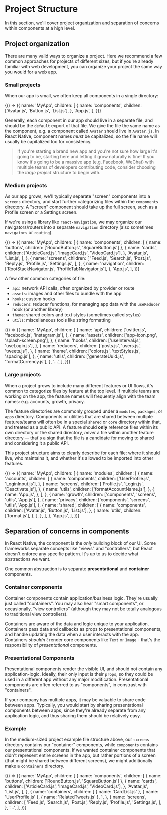 # Project Structure

In this section, we'll cover project organization and separation of concerns within components at a high level.

## Project organization

There are many valid ways to organize a project. Here we recommend a few common approaches for projects of different sizes, but if you're already familiar with web development, you can organize your project the same way you would for a web app.

### Small projects

When our app is small, we often keep all components in a single directory:

<FileTreeDiagram>
  {() => ({
    name: 'MyApp',
    children: [
      {
        name: 'components',
        children: ['Avatar.js', 'Button.js', 'List.js'],
      },
      'App.js',
    ],
  })}
</FileTreeDiagram>

Generally, each component in our app should live in a separate file, and should be the `default` export of that file. We give the file the same name as the component, e.g. a component called `Avatar` should live in `Avatar.js`. In React Native, component names _must_ be capitalized, so the file name will usually be capitalized too for consistency.

> If you're starting a brand new app and you're not sure how large it's going to be, starting here and letting it grow naturally is fine! If you know it's going to be a massive app (e.g. Facebook, WeChat) with multiple teams of developers contributing code, consider choosing the _large project_ structure to begin with.

### Medium projects

As our app grows, we'll typically separate "screen" components into a `screens` directory, and start further categorizing files within the `components` directory. A "screen" component should take up the full screen, such as a Profile screen or a Settings screen.

If we're using a library like `react-navigation`, we may organize our navigators/routers into a separate `navigation` directory (also sometimes `navigators` or `routing`).

<FileTreeDiagram>
  {() => ({
    name: 'MyApp',
    children: [
      {
        name: 'components',
        children: [
          { name: 'buttons', children: ['RoundButton.js', 'SquareButton.js'] },
          {
            name: 'cards',
            children: ['ArticleCard.js', 'ImageCard.js', 'VideoCard.js'],
          },
          'Avatar.js',
          'List.js',
        ],
      },
      {
        name: 'screens',
        children: [
          'Feed.js',
          'Search.js',
          'Post.js',
          'Reply.js',
          'Profile.js',
          'Settings.js',
        ],
      },
      {
        name: 'navigation',
        children: ['RootStackNavigator.js', 'ProfileTabNavigator.js'],
      },
      'App.js',
    ],
  })}
</FileTreeDiagram>

A few other common categories of file:

- `api`: network API calls, often organized by provider or route
- `assets`: images and other files to bundle with the app
- `hooks`: custom hooks
- `reducers`: reducer functions, for managing app data with the `useReducer` hook (or another library)
- `theme`: shared colors and text styles (sometimes called `styles`)
- `utils`: miscellaneous tools like string formatting

<FileTreeDiagram>
  {() => ({
    name: 'MyApp',
    children: [
      {
        name: 'api',
        children: ['twitter.js', 'facebook.js', 'instagram.js'],
      },
      {
        name: 'assets',
        children: ['app-icon.png', 'splash-screen.png'],
      },
      {
        name: 'hooks',
        children: ['useInterval.js', 'useLogin.js'],
      },
      {
        name: 'reducers',
        children: ['posts.js', 'users.js', 'tweets.js'],
      },
      {
        name: 'theme',
        children: ['colors.js', 'textStyles.js', 'spacing.js'],
      },
      {
        name: 'utils',
        children: ['generateUuid.js', 'formatCurrency.js'],
      },
      '...',
    ],
  })}
</FileTreeDiagram>

### Large projects

When a project grows to include many different features or UI flows, it's common to categorize files by feature at the top level. If multiple teams are working on the app, the feature names will frequently align with the team names: e.g. accounts, growth, privacy.

The feature directories are commonly grouped under a `modules`, `packages`, or `apps` directory. Components or utilities that are shared between multiple features/teams will often be in a special `shared` or `core` directory within that, and treated as a public API. A feature should **only** reference files within its own directory or the shared directory, _never_ a file within another feature directory — that's a sign that the file is a candidate for moving to shared and considering it a public API.

This project structure aims to clearly describe for each file: where it should live, who maintains it, and whether it's allowed to be imported into other features.

<FileTreeDiagram>
  {() => ({
    name: 'MyApp',
    children: [
      {
        name: 'modules',
        children: [
          {
            name: 'accounts',
            children: [
              {
                name: 'components',
                children: ['UserProfile.js', 'LoginInput.js'],
              },
              {
                name: 'screens',
                children: ['Profile.js', 'Login.js', 'Deactivate.js'],
              },
              {
                name: 'utils',
                children: ['formatAccountName.js'],
              },
              {
                name: 'App.js',
              },
            ],
          },
          {
            name: 'growth',
            children: ['components', 'screens', 'utils', 'App.js'],
          },
          {
            name: 'privacy',
            children: ['components', 'screens', 'utils', 'App.js'],
          },
          {
            name: 'shared',
            children: [
              {
                name: 'components',
                children: ['Avatar.js', 'Button.js', 'List.js'],
              },
              {
                name: 'utils',
                children: ['format.js'],
              },
            ],
          },
        ],
      },
      'App.js',
    ],
  })}
</FileTreeDiagram>

## Separation of concerns in components

In React Native, the component is the _only_ building block of our UI. Some frameworks separate concepts like "views" and "controllers", but React doesn't enforce any specific pattern. It's up to us to decide what abstractions we want.

One common abstraction is to separate **presentational** and **container** components.

### Container components

Container components contain application/business logic. They're usually just called "containers". You may also hear "smart components", or occasionally, "view controllers" (although they may not be totally analogous to traditional view controllers).

Containers are aware of the data and logic unique to your application. Containers pass data and callbacks as props to presentational components, and handle updating the data when a user interacts with the app. Containers _shouldn't_ render core components like `Text` or `Image` - that's the responsibility of _presentational_ components.

### Presentational Components

Presentational components render the visible UI, and should not contain any application-logic. Ideally, their only input is their `props`, so they could be used in a different app without any major modification. Presentational components are often referred to as "components", in constrast with "containers".

If your company has multiple apps, it may be valuable to share code between apps. Typically, you would start by sharing presentational components between apps, since they're already separate from any application logic, and thus sharing them should be relatively easy.

### Example

In the medium-sized project example file structure above, our `screens` directory contains our "container" components, while `components` contains our presentational components. If we wanted container components that didn't represent entire screens in the app, but rather portions of a screen (that might be shared between different screens), we might additionally make a `containers` directory.

<FileTreeDiagram>
  {() => ({
    name: 'MyApp',
    children: [
      {
        name: 'components',
        children: [
          { name: 'buttons', children: ['RoundButton.js', 'SquareButton.js'] },
          {
            name: 'cards',
            children: ['ArticleCard.js', 'ImageCard.js', 'VideoCard.js'],
          },
          'Avatar.js',
          'List.js',
        ],
      },
      {
        name: 'containers',
        children: [
          { name: 'CardList.js' },
          { name: 'UserProfile.js' },
          { name: 'RelatedTweets.js' },
        ],
      },
      {
        name: 'screens',
        children: [
          'Feed.js',
          'Search.js',
          'Post.js',
          'Reply.js',
          'Profile.js',
          'Settings.js',
        ],
      },
      '...',
    ],
  })}
</FileTreeDiagram>

